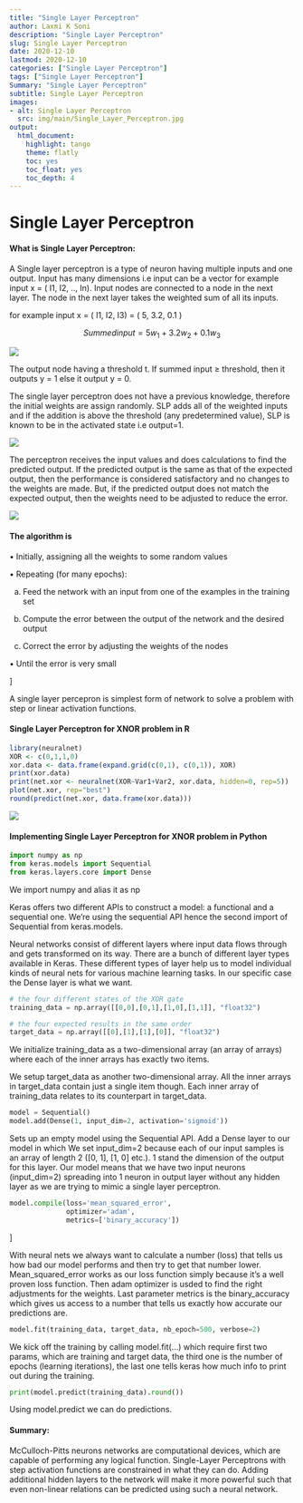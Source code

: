 ```yaml
---
title: "Single Layer Perceptron"
author: Laxmi K Soni 
description: "Single Layer Perceptron"
slug: Single Layer Perceptron
date: 2020-12-10
lastmod: 2020-12-10
categories: ["Single Layer Perceptron"]
tags: ["Single Layer Perceptron"]
Summary: "Single Layer Perceptron"
subtitle: Single Layer Perceptron
images:
- alt: Single Layer Perceptron
  src: img/main/Single_Layer_Perceptron.jpg
output:
  html_document:
    highlight: tango
    theme: flatly
    toc: yes
    toc_float: yes
    toc_depth: 4
---
```



# Single Layer Perceptron

#### What is Single Layer Perceptron:

A Single layer perceptron is a type of neuron having multiple inputs and one output. Input has many dimensions i.e input
can be a vector for example  input x = ( I1, I2, .., In). Input nodes are connected to a node in the next layer. The
node in the next layer takes the weighted sum of all its inputs.


for example input x = ( I1, I2, I3) = ( 5, 3.2, 0.1 )

$$Summedinput = 5 w_1 + 3.2 w_2 + 0.1w_3 $$

![](/img/main/perceptronex.jpg)

The output node having a threshold t. If summed input ≥ threshold, then it outputs y = 1 else it output y = 0.

The single layer perceptron does not have a previous knowledge, therefore the initial weights are assign randomly. 
SLP adds all of the weighted inputs and if the addition is above the threshold (any predetermined value), SLP is known to be in the activated state i.e output=1. 	

![](/img/main/Perceptron_3.png)

The perceptron receives the input values and does calculations to find the predicted output. If the predicted output is the same as that of the  expected output, then the performance is considered satisfactory and no changes to the weights are made. But, if the predicted output does not match the expected output, then the weights need to be adjusted to reduce the error. 


![](/img/main/weight_adjestment_perceptron.png)

#### The algorithm is

• Initially, assigning all the weights to some random values

• Repeating (for many epochs):

  a) Feed the network with an input from one of the examples in the training set

  b) Compute the error between the output of the network and the desired output
  
  c) Correct the error by adjusting the weights of the nodes
  
• Until the error is very small

]

A single layer percepron is simplest form of network to solve a problem with step or linear activation functions.


#### Single Layer Perceptron for XNOR problem in R

```r
library(neuralnet)
XOR <- c(0,1,1,0)
xor.data <- data.frame(expand.grid(c(0,1), c(0,1)), XOR)
print(xor.data)
print(net.xor <- neuralnet(XOR~Var1+Var2, xor.data, hidden=0, rep=5))
plot(net.xor, rep="best")
round(predict(net.xor, data.frame(xor.data)))

```


![](/img/main/Perceptron_R_XOR.png)

#### Implementing Single Layer Perceptron for XNOR problem in Python


```python
import numpy as np
from keras.models import Sequential
from keras.layers.core import Dense
```

We import numpy and alias it as np

Keras offers two different APIs to construct a model: a functional and a sequential one. We’re using the sequential API hence the second import of Sequential from keras.models.

Neural networks consist of different layers where input data flows through and gets transformed on its way. There are a bunch of different layer types available in Keras. These different types of layer help us to model individual kinds of neural nets for various machine learning tasks. In our specific case the Dense layer is what we want. 


```python
# the four different states of the XOR gate
training_data = np.array([[0,0],[0,1],[1,0],[1,1]], "float32")

# the four expected results in the same order
target_data = np.array([[0],[1],[1],[0]], "float32")
```

We initialize training_data as a two-dimensional array (an array of arrays) where each of the inner arrays has exactly two items. 

We setup target_data as another two-dimensional array. All the inner arrays in target_data contain just a single item though. Each inner array of training_data relates to its counterpart in target_data. 


```python

model = Sequential()
model.add(Dense(1, input_dim=2, activation='sigmoid'))


```

Sets up an empty model using the Sequential API. Add a Dense layer to our model in which We set input_dim=2 because each of our input samples is an array of length 2 ([0, 1], [1, 0] etc.). 1 stand  the dimension of the output for this layer. Our model means that we have two input neurons (input_dim=2) spreading into 1 neuron in output layer without any hidden layer as we are trying to mimic a single layer perceptron.

  


```python

model.compile(loss='mean_squared_error',
              optimizer='adam',
              metrics=['binary_accuracy'])
```

]

With neural nets we always want to calculate a number (loss) that tells us how bad our model performs and then try to get that number lower.
Mean_squared_error works as our loss function simply because it’s a well proven loss function. Then adam optimizer is usded to find the right adjustments for the weights. Last parameter metrics is the binary_accuracy which gives us access to a number that tells us exactly how accurate our predictions are.




```python

model.fit(training_data, target_data, nb_epoch=500, verbose=2)

```

We kick off the training by calling model.fit(...) which require first two params, which are training and target data, the third one is the number of epochs (learning iterations), the last one tells keras how much info to print out during the training.


```python

print(model.predict(training_data).round())

```

Using model.predict we can do predictions.


#### Summary:

McCulloch-Pitts neurons networks are computational devices, which are capable of performing any logical function. Single-Layer Perceptrons 
with step activation functions are constrained in what they can do. Adding additional hidden layers to the network will make it more powerful such that even non-linear relations can be predicted using such a neural network.


